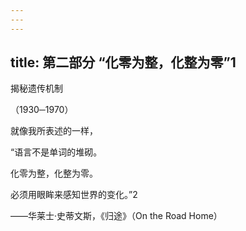 ```yaml
---
---
---
```

title: 第二部分 “化零为整，化整为零”1
---




揭秘遗传机制

（1930─1970）


就像我所表述的一样，

“语言不是单词的堆砌。

化零为整，化整为零。

必须用眼眸来感知世界的变化。”2

——华莱士·史蒂文斯，《归途》（On the Road Home）